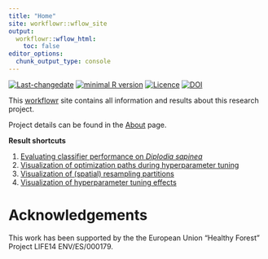 ```yaml
---
title: "Home"
site: workflowr::wflow_site
output:
  workflowr::wflow_html:
    toc: false
editor_options:
  chunk_output_type: console
---
```


[![Last-changedate](https://img.shields.io/badge/last%20change-`r gsub('-', '--', Sys.Date())`-brightgreen.svg)](https://github.com/pat-s/pathogen-modeling/commits/master) 
[![minimal R version](https://img.shields.io/badge/R%3E%3D-3.5.0-brightgreen.svg)](https://cran.r-project.org/) [![Licence](https://img.shields.io/github/license/mashape/apistatus.svg)](http://choosealicense.com/licenses/mit/)
[![DOI](https://zenodo.org/badge/DOI/10.5281/zenodo.2582969.svg)](https://doi.org/10.5281/zenodo.2582969)

This [workflowr]() site contains all information and results about this research project.

Project details can be found in the [About](about.html) page.

**Result shortcuts**

1. [Evaluating classifier performance on _Diplodia sapinea_](benchmark-diplodia.html)
1. [Visualization of optimization paths during hyperparameter tuning](vis-opt-paths.html)
1. [Visualization of (spatial) resampling partitions](vis-partitions.html)
1. [Visualization of hyperparameter tuning effects](vis-tuning-effects.html)

# Acknowledgements

This work has been supported by the the European Union "Healthy Forest" Project LIFE14 ENV/ES/000179.
